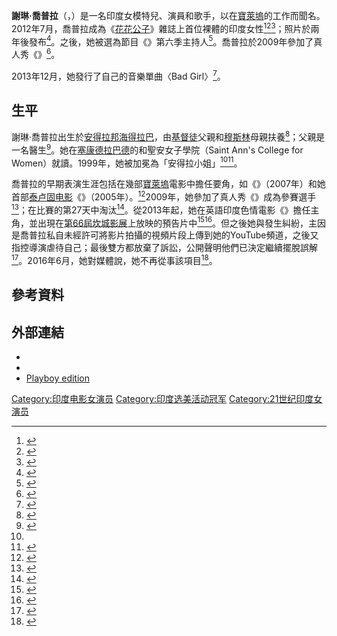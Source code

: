 {{noteTA
|G1=Movie
|G2=Tv
|G3=Show
}}
{{Infobox pageant titleholder
| name          = 謝琳·喬普拉
| image         = Sherlyn Chopra snapped at Tunu Tunu album launch (03) (cropped).jpg
| image_size    =
| caption       = 喬普拉於2019年
| birth_name    =
| birth_date    = {{birth date and age|1984|2|11}}
| birth_place   = 印度[[安得拉邦|安得拉邦]][[海得拉巴_(印度)|海得拉巴]]
| occupation    = 模特兒，演員，歌手
| years_active  = 2002年至今
| height        = {{height|ft=5|in=7}}<ref name="playboy.com">{{cite web|url=https://www.playboy.com/sherlyn-chopra|title=Sherlyn Chopra on Playboy|accessdate=2021-01-18|archive-date=2018-03-19|archive-url=https://web.archive.org/web/20180319084851/https://www.playboy.com/sherlyn-chopra|dead-url=yes}}</ref>
| title         = 安得拉小姐<ref name="photogallery.indiatimes.com">{{cite web|url=http://photogallery.indiatimes.com/celebs/bollywood/sherlyn-chopra/sherlyn-chopras-unseen-pics/articleshow/15417811.cms|title=Sherlyn won a beauty contest,  she added as a caption "When I waz crowned Miss Andhra Pradesh.....'|accessdate=2021-01-18|archive-date=2020-08-13|archive-url=https://web.archive.org/web/20200813024645/https://photogallery.indiatimes.com/celebs/bollywood/sherlyn-chopra/sherlyn-chopras-unseen-pics/articleshow/15417811.cms|dead-url=no}}</ref>
| competitions  = 安得拉小姐選美<br />《{{le|名人老大哥 (印度第三季)|Bigg Boss (Hindi season 3)|名人老大哥}}》
| agency        =
| spouse        =
| relatives     =
}}
'''謝琳·喬普拉'''（{{lang-hi|शर्लिन चोपड़ा}}，{{bd|1984年|2月11日}}）是一名印度女模特兒、演員和歌手，以在[[寶萊塢|寶萊塢]]的工作而聞名。2012年7月，喬普拉成為《[[花花公子|花花公子]]》雜誌上首位裸體的印度女性<ref name="Telegraph first nude">{{Cite web |url=https://www.telegraph.co.uk/news/worldnews/asia/india/9426510/Bollywood-star-becomes-first-Indian-to-pose-nude-for-Playboy.html |title=存档副本 |accessdate=2021-01-18 |archive-date=2019-08-15 |archive-url=https://web.archive.org/web/20190815141822/https://www.telegraph.co.uk/news/worldnews/asia/india/9426510/Bollywood-star-becomes-first-Indian-to-pose-nude-for-Playboy.html |dead-url=no }}</ref><ref>{{cite web |title= Sherlyn Chopra shoots for Playboy |url= http://movies.ndtv.com/bollywood/sherlyn-chopra-shoots-for-playboy-244120 |date= 2013-07-17 |publisher= NDTV |accessdate= 2021-01-18 |archive-date= 2015-08-06 |archive-url= https://web.archive.org/web/20150806032820/http://movies.ndtv.com/bollywood/sherlyn-chopra-shoots-for-playboy-244120 |dead-url= yes }}</ref><ref>{{cite web|title=Sherlyn Chopra goes Naked to ride on Horseback|url=http://news.biharprabha.com/2013/09/sherlyn-chopra-goes-naked-to-ride-on-horseback/|publisher=Bihar Prabda|date=2013-09-20|accessdate=2021-01-18|archive-date=2015-04-13|archive-url=https://web.archive.org/web/20150413210613/http://news.biharprabha.com/2013/09/sherlyn-chopra-goes-naked-to-ride-on-horseback/|dead-url=yes}}</ref>；照片於兩年後發布<ref name="IndiaToday(2014-08-14)">{{cite web|url=https://www.indiatoday.in/movies/bollywood/story/sherlyn-chopras-playboy-photoshoot-pics-out-204041-2014-08-14|title=Sherlyn Chopra's Playboy photoshoot pics finally out|work=India Today|date=2014-08-14|accessdate=2021-01-18|archive-date=2018-09-11|archive-url=https://web.archive.org/web/20180911032139/https://www.indiatoday.in/movies/bollywood/story/sherlyn-chopras-playboy-photoshoot-pics-out-204041-2014-08-14|dead-url=no}}</ref>。之後，她被選為節目《{{le|MTV Splitsvilla|MTV Splitsvilla}}》第六季主持人<ref name=":0">{{cite news|title=Sherlyn Chopra to host the sixth season of MTV Splitsvilla|url=http://ibnlive.in.com/news/sherlyn-chopra-to-host-the-sixth-season-of-mtv-splitsvilla/384755-44-124.html|access-date=2013-04-23|newspaper=IBN Live|date=2013-04-23|archive-date=2013-04-13|archive-url=https://web.archive.org/web/20130413230653/http://ibnlive.in.com/news/sherlyn-chopra-to-host-the-sixth-season-of-mtv-splitsvilla/384755-44-124.html|dead-url=yes}}</ref>。喬普拉於2009年參加了真人秀《{{le|名人老大哥 (印度節目)|Bigg Boss (Hindi TV series)|名人老大哥}}》{{le|名人老大哥 (印度第三季)|Bigg Boss (Hindi season 3)|第三季}}<ref>{{cite web|url=https://www.bollywoodmantra.com/news/sherlyn-chopra-evicted-from-bigg-boss/5017/|title=Sherlyn Chopra evicted from Bigg Boss|date=2009-10-30|accessdate=2021-01-18|archive-date=2019-03-24|archive-url=https://web.archive.org/web/20190324194732/https://www.bollywoodmantra.com/news/sherlyn-chopra-evicted-from-bigg-boss/5017/|dead-url=no}}</ref>。

2013年12月，她發行了自己的音樂單曲〈Bad Girl〉<ref>{{cite web|title=Sherlyn Chopra’s new Music Video Bad Girl goes Viral|url=http://news.biharprabha.com/2014/01/sherlyn-chopras-news-song-bad-girl-goes-viral/|work=Biharprabha News|access-date=2014-01-04|archive-date=2018-09-29|archive-url=https://web.archive.org/web/20180929053640/http://news.biharprabha.com/2014/01/sherlyn-chopras-news-song-bad-girl-goes-viral/|dead-url=no}}</ref>。

== 生平 ==
謝琳·喬普拉出生於[[安得拉邦|安得拉邦]][[海得拉巴_(印度)|海得拉巴]]，由[[基督徒|基督徒]]父親和[[穆斯林|穆斯林]]母親扶養<ref>{{cite web|title=Sherlyn Chopra|url=https://www.indiatoday.in/sherlyn-chopra|archive-url=https://web.archive.org/web/20200213101629/https://www.indiatoday.in/sherlyn-chopra|archive-date=2020-02-13|accessdate=2021-01-18|dead-url=no}}</ref>；父親是一名醫生<ref name=parents>{{cite web |author=Staff Reporter |date=2012-07-23 |url=http://www.emirates247.com/2.569/take-one/bollywood-insult-playboy-calls-sherlyn-chopra-a-legend-2012-07-23-1.468465 |title=Bollywood insult? Playboy calls Sherlyn Chopra a legend |publisher=emirates247.com |access-date=2012-07-23 |archive-date=2014-01-16 |archive-url=https://web.archive.org/web/20140116224828/http://www.emirates247.com/2.569/take-one/bollywood-insult-playboy-calls-sherlyn-chopra-a-legend-2012-07-23-1.468465 |dead-url=no }}</ref>。她在[[塞康德拉巴德|塞康德拉巴德]]的{{le|史丹利女子高中|Stanley Girls High School}}和聖安女子學院（Saint Ann's College for Women）就讀。1999年，她被加冕為「安得拉小姐」<ref name="photogallery.indiatimes.com" /><ref name=conf>{{cite web |author=Madhumitha |date=2008-12-18 |url=http://www.go-nxg.com/?p=3253 |title=Confessions of a diva |publisher=Go-nxg.com |access-date=2011-07-08 |archive-date=2011-10-05 |archive-url=https://web.archive.org/web/20111005215535/http://www.go-nxg.com/?p=3253 |dead-url=no }}</ref>。

喬普拉的早期表演生涯包括在幾部[[寶萊塢|寶萊塢]]電影中擔任要角，如《{{le|紅卍|Red Swastik}}》（2007年）和她首部[[泰卢固电影|泰卢固电影]]《{{le|一部阿拉文電影|A Film by Aravind}}》（2005年）。<ref>{{cite web|title=A film by Aravind|url=http://www.idlebrain.com/movie/archive/mr-afilmbyaravind.html|work=idlebrain.com|accessdate=2021-01-18|archive-date=2013-08-23|archive-url=https://web.archive.org/web/20130823103019/http://www.idlebrain.com/movie/archive/mr-afilmbyaravind.html|dead-url=no}}</ref>2009年，她參加了真人秀《{{le|名人老大哥 (印度節目)|Bigg Boss (Hindi TV series)|名人老大哥}}》{{le|名人老大哥 (印度第三季)|Bigg Boss (Hindi season 3)|第三季}}成為參賽選手<ref name="autogenerated">{{cite web |url=http://timesofindia.indiatimes.com/entertainment/tv-/Rakhis-mom-on-Bigg-Boss/articleshow/5088996.cms |title=Rakhi's mom on Bigg Boss |date=2009-10-06 |work=[[The_Times_of_India|The Times of India]] |publisher=[[Indiatimes|Indiatimes]] |accessdate=2021-01-18 |archive-date=2018-12-24 |archive-url=https://web.archive.org/web/20181224211933/https://timesofindia.indiatimes.com/entertainment/tv-/Rakhis-mom-on-Bigg-Boss/articleshow/5088996.cms%20 |dead-url=no }}</ref>；在比賽的第27天中淘汰<ref>{{cite web|url=https://photogallery.indiatimes.com/awards/filmfare-awards/55th-idea-filmfare-awards/55th-idea-filmfare-awards-red-carpet/Outrageous-Sherlyn/articleshow/5625547.cms|title=55th Idea Filmfare Awards: Red carpet|work=ETimes Photogallery|date=2010-02-27|accessdate=2021-01-18|archive-date=2013-10-14|archive-url=https://web.archive.org/web/20131014075010/http://photogallery.indiatimes.com/awards/filmfare-awards/Outrageous-Sherlyn/articleshow/5625547.cms|dead-url=no}}</ref>。從2013年起，她在英語印度色情電影《{{le|印度性愛慾|Kamasutra 3D}}》擔任主角，並出現在[[第66屆坎城影展|第66屆坎城影展]]上放映的預告片中<ref>{{cite web |url=http://www.hindustantimes.com/Entertainment/Tabloid/Post-Playboy-stint-Sherlyn-Chopra-to-do-Kama-Sutra-in-3D/Article1-951664.aspx |title=Sherlyn Chopra to do Kama Sutra film in 3D, after Playboy stint |publisher=[[Hindustan_Times|Hindustan Times]] |date=2012-10-29 |access-date=2013-04-20 |archive-date=2013-02-10 |archive-url=https://web.archive.org/web/20130210144816/http://www.hindustantimes.com/Entertainment/Tabloid/Post-Playboy-stint-Sherlyn-Chopra-to-do-Kama-Sutra-in-3D/Article1-951664.aspx |dead-url=no }}</ref><ref>{{cite web|url=http://www.indiaglitz.com/channels/hindi/article/93747.html|title=Indian @ Cannes 'Kamasutra 3D' icing up the cake of 66th CIFF|publisher=indiaglitz.com|date=2013-05-17|access-date=2013-06-01|archive-date=2015-09-24|archive-url=https://web.archive.org/web/20150924115326/http://www.indiaglitz.com/channels/hindi/article/93747.html|dead-url=no}}</ref>。但之後她與{{le|盧佩許·保羅|Rupesh Paul}}發生糾紛，主因是喬普拉私自未經許可將影片拍攝的視頻片段上傳到她的YouTube頻道，之後又指控導演虐待自己；最後雙方都放棄了訴訟，公開聲明他們已決定繼續擺脫誤解<ref>{{cite news |url=http://timesofindia.indiatimes.com/entertainment/malayalam/movies/news-and-interviews/Rupesh-Paul-and-Sherlyn-Chopra-forget-differences/articleshow/31771214.cms |title=Rupesh Paul and Sherlyn Chopra forget differences |work=The Times of India |date=2014-03-10 |accessdate=2014-04-01 |archive-date=2019-02-05 |archive-url=https://web.archive.org/web/20190205112303/https://timesofindia.indiatimes.com/entertainment/malayalam/movies/news-and-interviews/Rupesh-Paul-and-Sherlyn-Chopra-forget-differences/articleshow/31771214.cms |dead-url=no }}</ref>。2016年6月，她對媒體說，她不再從事該項目<ref name="Hindustan Times">{{cite web |url=http://www.hindustantimes.com/bollywood/kamasutra-3d-is-not-my-film-sherlyn-chopra/story-rSXBHx4xqbPZhP57syZK5K.html |title=Kamasutra 3D is not my film: Sherlyn Chopra |publisher=[[Hindustan_Times|Hindustan Times]] |date=2016-08-16 |access-date=2016-10-19 |archive-date=2020-11-15 |archive-url=https://web.archive.org/web/20201115203103/https://www.hindustantimes.com/bollywood/kamasutra-3d-is-not-my-film-sherlyn-chopra/story-rSXBHx4xqbPZhP57syZK5K.html |dead-url=no }}</ref>。

== 參考資料 ==
{{Reflist|30em}}

== 外部連結 ==
{{commons category|Sherlyn Chopra}}
* {{official website|http://www.sherlynchopra.com}}
* {{IMDb name|1298692}}
* [https://web.archive.org/web/20150917070020/http://www.reckontalk.com/15-nude-playboy-photos-of-hot-bollywood-star-sherlyn-chopra-uncensored-sexy-indian-part-1 Playboy edition]

{{Authority control}}

{{DEFAULTSORT:Chopra, Sherlyn}}
[[Category:印度电影女演员|Category:印度电影女演员]]
[[Category:印度选美活动冠军|Category:印度选美活动冠军]]
[[Category:21世纪印度女演员|Category:21世纪印度女演员]]